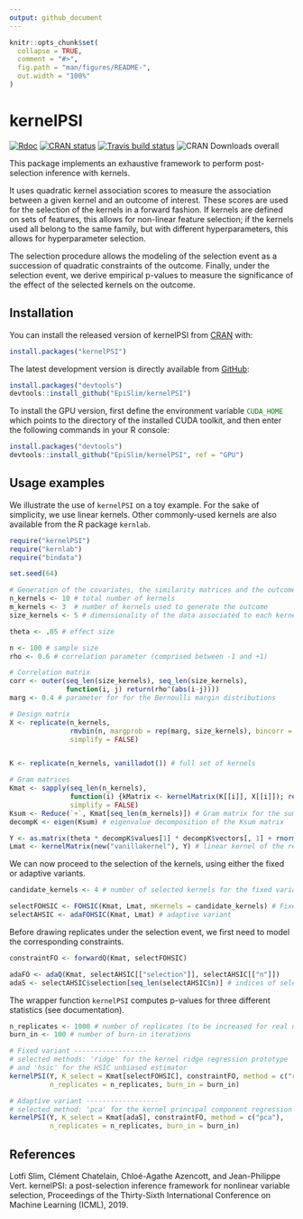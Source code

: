 ```yaml
---
output: github_document
---
```


<!-- README.md is generated from README.Rmd. Please edit that file -->

```r
knitr::opts_chunk$set(
  collapse = TRUE,
  comment = "#>",
  fig.path = "man/figures/README-",
  out.width = "100%"
)
```

# kernelPSI

[![Rdoc](http://www.rdocumentation.org/badges/version/kernelPSI)](http://www.rdocumentation.org/packages/kernelPSI)
[![CRAN status](https://www.r-pkg.org/badges/version/kernelPSI)](https://cran.r-project.org/package=kernelPSI)
[![Travis build status](https://travis-ci.org/EpiSlim/kernelPSI.svg?branch=master)](https://travis-ci.org/EpiSlim/kernelPSI)
![CRAN Downloads overall](https://cranlogs.r-pkg.org/badges/grand-total/kernelPSI)

This package implements an exhaustive framework to perform
post-selection inference with kernels.

It uses quadratic kernel association scores to measure the association between a given kernel and
an outcome of interest. These scores are used for the selection of the
kernels in a forward fashion. If kernels are defined on sets of features, this allows for non-linear feature selection; if the kernels used all belong to the same family, but with different hyperparameters, this allows for hyperparameter selection.

The selection procedure allows the
modeling of the selection event as a succession of quadratic constraints
of the outcome. Finally, under the selection event, we derive empirical
p-values to measure the significance of the effect of the selected
kernels on the outcome.

## Installation

You can install the released version of kernelPSI from [CRAN](https://CRAN.R-project.org) with:

```r
install.packages("kernelPSI")
```

The latest development version is directly available from [GitHub](https://github.com):


<!--
The latest version is directly available from [GitHub](https://github.com):
--> 

```r
install.packages("devtools")
devtools::install_github("EpiSlim/kernelPSI")
```

To install the GPU version, first define the environment variable <span style="color:green"> `CUDA_HOME` </span> which points to the directory of the installed CUDA toolkit, and then enter the following commands in your R console:

```r
install.packages("devtools")
devtools::install_github("EpiSlim/kernelPSI", ref = "GPU")
```

## Usage examples
We illustrate the use of `kernelPSI` on a toy example. For the sake of simplicity, we use linear kernels. Other commonly-used kernels are also available from the R package `kernlab`.

```r
require("kernelPSI")
require("kernlab")
require("bindata")

set.seed(64)

# Generation of the covariates, the similarity matrices and the outcome
n_kernels <- 10 # total number of kernels
m_kernels <- 3  # number of kernels used to generate the outcome
size_kernels <- 5 # dimensionality of the data associated to each kernel 

theta <- .05 # effect size

n <- 100 # sample size
rho <- 0.6 # correlation parameter (comprised between -1 and +1)

# Correlation matrix
corr <- outer(seq_len(size_kernels), seq_len(size_kernels),
              function(i, j) return(rho^(abs(i-j))))
marg <- 0.4 # parameter for for the Bernoulli margin distributions

# Design matrix
X <- replicate(n_kernels,
               rmvbin(n, margprob = rep(marg, size_kernels), bincorr = corr),
               simplify = FALSE)


K <- replicate(n_kernels, vanilladot()) # full set of kernels

# Gram matrices
Kmat <- sapply(seq_len(n_kernels),
               function(i) {kMatrix <- kernelMatrix(K[[i]], X[[i]]); return(as.kernelMatrix(kMatrix, center = TRUE))},
               simplify = FALSE)
Ksum <- Reduce(`+`, Kmat[seq_len(m_kernels)]) # Gram matrix for the sum kernel of the first m_kernels kernels
decompK <- eigen(Ksum) # eigenvalue decomposition of the Ksum matrix

Y <- as.matrix(theta * decompK$values[1] * decompK$vectors[, 1] + rnorm(n), ncol = 1) # response vector
Lmat <- kernelMatrix(new("vanillakernel"), Y) # linear kernel of the response
```

We can now proceed to the selection of the kernels, using either the fixed or adaptive variants.
```r
candidate_kernels <- 4 # number of selected kernels for the fixed variant

selectFOHSIC <- FOHSIC(Kmat, Lmat, mKernels = candidate_kernels) # Fixed variant
selectAHSIC <- adaFOHSIC(Kmat, Lmat) # adaptive variant
```

Before drawing replicates under the selection event, we first need to model the corresponding constraints.
```r
constraintFO <- forwardQ(Kmat, selectFOHSIC)

adaFO <- adaQ(Kmat, selectAHSIC[["selection"]], selectAHSIC[["n"]])
adaS <- selectAHSIC$selection[seq_len(selectAHSIC$n)] # indices of selected kernels
```

The wrapper function `kernelPSI` computes p-values for three different statistics (see documentation).
```r
n_replicates <- 1000 # number of replicates (to be increased for real use cases)
burn_in <- 100 # number of burn-in iterations

# Fixed variant ------------------
# selected methods: 'ridge' for the kernel ridge regression prototype 
# and 'hsic' for the HSIC unbiased estimator
kernelPSI(Y, K_select = Kmat[selectFOHSIC], constraintFO, method = c("ridge", "hsic"),  
          n_replicates = n_replicates, burn_in = burn_in)

# Adaptive variant ------------------
# selected method: 'pca' for the kernel principal component regression prototype
kernelPSI(Y, K_select = Kmat[adaS], constraintFO, method = c("pca"),
          n_replicates = n_replicates, burn_in = burn_in)
```

## References
Lotfi Slim, Clément Chatelain, Chloé-Agathe Azencott, and Jean-Philippe Vert. kernelPSI: a post-selection inference framework for nonlinear variable selection, Proceedings of the Thirty-Sixth International Conference on Machine Learning (ICML), 2019.